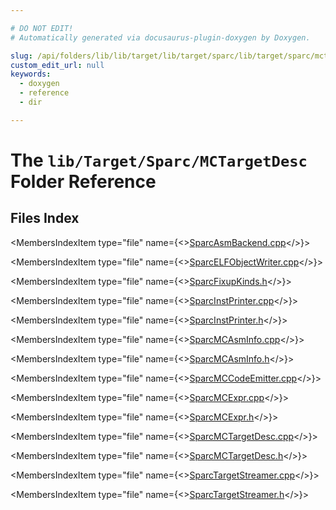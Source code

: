 ```yaml
---

# DO NOT EDIT!
# Automatically generated via docusaurus-plugin-doxygen by Doxygen.

slug: /api/folders/lib/lib/target/lib/target/sparc/lib/target/sparc/mctargetdesc
custom_edit_url: null
keywords:
  - doxygen
  - reference
  - dir

---
```





# The `lib/Target/Sparc/MCTargetDesc` Folder Reference

<DoxygenPage pluginConfig={pluginConfig}>



## Files Index

<MembersIndex>

<MembersIndexItem
  type="file"
  name={<><a href="/docs/api/files/lib/lib/target/lib/target/sparc/lib/target/sparc/mctargetdesc/sparcasmbackend-cpp">SparcAsmBackend.cpp</a></>}>
</MembersIndexItem>

<MembersIndexItem
  type="file"
  name={<><a href="/docs/api/files/lib/lib/target/lib/target/sparc/lib/target/sparc/mctargetdesc/sparcelfobjectwriter-cpp">SparcELFObjectWriter.cpp</a></>}>
</MembersIndexItem>

<MembersIndexItem
  type="file"
  name={<><a href="/docs/api/files/lib/lib/target/lib/target/sparc/lib/target/sparc/mctargetdesc/sparcfixupkinds-h">SparcFixupKinds.h</a></>}>
</MembersIndexItem>

<MembersIndexItem
  type="file"
  name={<><a href="/docs/api/files/lib/lib/target/lib/target/sparc/lib/target/sparc/mctargetdesc/sparcinstprinter-cpp">SparcInstPrinter.cpp</a></>}>
</MembersIndexItem>

<MembersIndexItem
  type="file"
  name={<><a href="/docs/api/files/lib/lib/target/lib/target/sparc/lib/target/sparc/mctargetdesc/sparcinstprinter-h">SparcInstPrinter.h</a></>}>
</MembersIndexItem>

<MembersIndexItem
  type="file"
  name={<><a href="/docs/api/files/lib/lib/target/lib/target/sparc/lib/target/sparc/mctargetdesc/sparcmcasminfo-cpp">SparcMCAsmInfo.cpp</a></>}>
</MembersIndexItem>

<MembersIndexItem
  type="file"
  name={<><a href="/docs/api/files/lib/lib/target/lib/target/sparc/lib/target/sparc/mctargetdesc/sparcmcasminfo-h">SparcMCAsmInfo.h</a></>}>
</MembersIndexItem>

<MembersIndexItem
  type="file"
  name={<><a href="/docs/api/files/lib/lib/target/lib/target/sparc/lib/target/sparc/mctargetdesc/sparcmccodeemitter-cpp">SparcMCCodeEmitter.cpp</a></>}>
</MembersIndexItem>

<MembersIndexItem
  type="file"
  name={<><a href="/docs/api/files/lib/lib/target/lib/target/sparc/lib/target/sparc/mctargetdesc/sparcmcexpr-cpp">SparcMCExpr.cpp</a></>}>
</MembersIndexItem>

<MembersIndexItem
  type="file"
  name={<><a href="/docs/api/files/lib/lib/target/lib/target/sparc/lib/target/sparc/mctargetdesc/sparcmcexpr-h">SparcMCExpr.h</a></>}>
</MembersIndexItem>

<MembersIndexItem
  type="file"
  name={<><a href="/docs/api/files/lib/lib/target/lib/target/sparc/lib/target/sparc/mctargetdesc/sparcmctargetdesc-cpp">SparcMCTargetDesc.cpp</a></>}>
</MembersIndexItem>

<MembersIndexItem
  type="file"
  name={<><a href="/docs/api/files/lib/lib/target/lib/target/sparc/lib/target/sparc/mctargetdesc/sparcmctargetdesc-h">SparcMCTargetDesc.h</a></>}>
</MembersIndexItem>

<MembersIndexItem
  type="file"
  name={<><a href="/docs/api/files/lib/lib/target/lib/target/sparc/lib/target/sparc/mctargetdesc/sparctargetstreamer-cpp">SparcTargetStreamer.cpp</a></>}>
</MembersIndexItem>

<MembersIndexItem
  type="file"
  name={<><a href="/docs/api/files/lib/lib/target/lib/target/sparc/lib/target/sparc/mctargetdesc/sparctargetstreamer-h">SparcTargetStreamer.h</a></>}>
</MembersIndexItem>

</MembersIndex>


</DoxygenPage>
